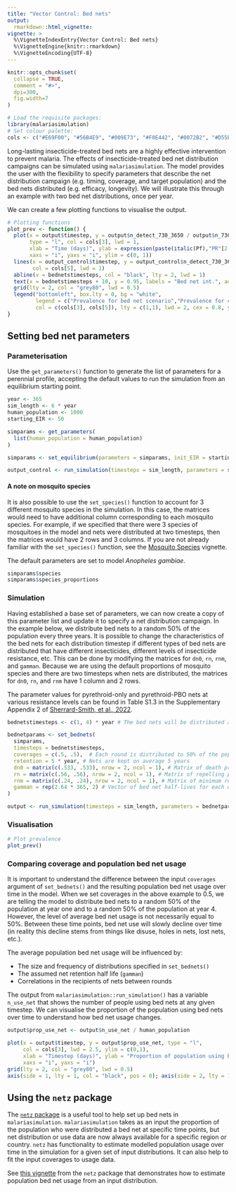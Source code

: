```yaml
---
title: "Vector Control: Bed nets"
output: 
  rmarkdown::html_vignette:
vignette: >
  %\VignetteIndexEntry{Vector Control: Bed nets}
  %\VignetteEngine{knitr::rmarkdown}
  %\VignetteEncoding{UTF-8}
---
```


```r
knitr::opts_chunk$set(
  collapse = TRUE,
  comment = "#>",
  dpi=300,
  fig.width=7
)
```

```r
# Load the requisite packages:
library(malariasimulation)
# Set colour palette:
cols <- c("#E69F00", "#56B4E9", "#009E73", "#F0E442", "#0072B2", "#D55E00", "#CC79A7")
```

Long-lasting insecticide-treated bed nets are a highly effective intervention to prevent malaria. The effects of insecticide-treated bed net distribution campaigns can be simulated using `malariasimulation`. The model provides the user with the flexibility to specify parameters that describe the net distribution campaign (e.g. timing, coverage, and target population) and the bed nets distributed (e.g. efficacy, longevity). We will illustrate this through an example with two bed net distributions, once per year.

We can create a few plotting functions to visualise the output.
```r
# Plotting functions
plot_prev <- function() {
  plot(x = output$timestep, y = output$n_detect_730_3650 / output$n_730_3650, 
       type = "l", col = cols[3], lwd = 1,
       xlab = "Time (days)", ylab = expression(paste(italic(Pf),"PR"[2-10])),
       xaxs = "i", yaxs = "i", ylim = c(0, 1))
  lines(x = output_control$timestep, y = output_control$n_detect_730_3650 / output_control$n_730_3650,
        col = cols[5], lwd = 1)
  abline(v = bednetstimesteps, col = "black", lty = 2, lwd = 1)
  text(x = bednetstimesteps + 10, y = 0.95, labels = "Bed net int.", adj = 0, cex = 0.8)
  grid(lty = 2, col = "grey80", lwd = 0.5)
  legend("bottomleft", box.lty = 0, bg = "white",
         legend = c("Prevalence for bed net scenario","Prevalence for control scenario"),
         col = c(cols[3], cols[5]), lty = c(1,1), lwd = 2, cex = 0.8, y.intersp = 1.3)
}
```
  
## Setting bed net parameters

### Parameterisation

Use the `get_parameters()` function to generate the list of parameters for a perennial profile, accepting the default values to run the simulation from an equilibrium starting point. 

```r
year <- 365
sim_length <- 6 * year
human_population <- 1000
starting_EIR <- 50

simparams <- get_parameters(
  list(human_population = human_population)
)

simparams <- set_equilibrium(parameters = simparams, init_EIR = starting_EIR)

output_control <- run_simulation(timesteps = sim_length, parameters = simparams)
```

#### A note on mosquito species  
It is also possible to use the `set_species()` function to account for 3 different mosquito species in the simulation. In this case, the matrices would need to have additional column corresponding to each mosquito species. For example, if we specified that there were 3 species of mosquitoes in the model and nets were distributed at two timesteps, then the matrices would have 2 rows and 3 columns. If you are not already familiar with the `set_species()` function, see the [Mosquito Species](https://mrc-ide.github.io/malariasimulation/articles/SetSpecies.html) vignette.  

The default parameters are set to model *Anopheles gambiae*. 
```r
simparams$species
simparams$species_proportions
```
  
### Simulation

Having established a base set of parameters, we can now create a copy of this parameter list and update it to specify a net distribution campaign. In the example below, we distribute bed nets to a random 50% of the population every three years. It is possible to change the characteristics of the bed nets for each distribution timestep if different types of bed nets are distributed that have different insecticides, different levels of insecticide resistance, etc. This can be done by modifying the matrices for `dn0`, `rn`, `rnm`, and `gamman`. Because we are using the default proportions of mosquito species and there are two timesteps when nets are distributed, the matrices for `dn0`, `rn`, and `rnm` have 1 column and 2 rows.

The parameter values for pyrethroid-only and pyrethroid-PBO nets at various resistance levels can be found in Table S1.3 in the Supplementary Appendix 2 of [Sherrard-Smith, et al., 2022](https://doi.org/10.1016/S2542-5196(21)00296-5).

  
```r
bednetstimesteps <- c(1, 4) * year # The bed nets will be distributed at the end of the first and the 4th year. 

bednetparams <- set_bednets(
  simparams,
  timesteps = bednetstimesteps,
  coverages = c(.5, .5),  # Each round is distributed to 50% of the population.
  retention = 5 * year, # Nets are kept on average 5 years
  dn0 = matrix(c(.533, .533), nrow = 2, ncol = 1), # Matrix of death probabilities for each mosquito species over time
  rn = matrix(c(.56, .56), nrow = 2, ncol = 1), # Matrix of repelling probabilities for each mosquito species over time
  rnm = matrix(c(.24, .24), nrow = 2, ncol = 1), # Matrix of minimum repelling probabilities for each mosquito species over time
  gamman = rep(2.64 * 365, 2) # Vector of bed net half-lives for each distribution timestep
)

output <- run_simulation(timesteps = sim_length, parameters = bednetparams)
```

### Visualisation

```r
# Plot prevalence
plot_prev()
```
  
### Comparing coverage and population bed net usage 

It is important to understand the difference between the input `coverages` argument of `set_bednets()` and the resulting population bed net usage over time in the model. When we set coverages in the above example to 0.5, we are telling the model to distribute bed nets to a random 50% of the population at year one and to a random 50% of the population at year 4. However, the level of average bed net usage is not necessarily equal to 50%. Between these time points, bed net use will slowly decline over time (in reality this decline stems from things like disuse, holes in nets, lost nets, etc.).
  
The average population bed net usage will be influenced by:   

* The size and frequency of distributions specified in `set_bednets()`  
* The assumed net retention half life (`gamman`)
* Correlations in the recipients of nets between rounds  
  
The output from `malariasimulation::run_simulation()` has a variable `n_use_net` that shows the number of people using bed nets at any given timestep. We can visualise the proportion of the population using bed nets over time to understand how bed net usage changes. 

```r
output$prop_use_net <- output$n_use_net / human_population

plot(x = output$timestep, y = output$prop_use_net, type = "l", 
     col = cols[3], lwd = 2.5, ylim = c(0,1),
     xlab = "Timestep (days)", ylab = "Proportion of population using bed nets",
     xaxs = "i", yaxs = "i")
grid(lty = 2, col = "grey80", lwd = 0.5)
axis(side = 1, lty = 1, col = "black", pos = 0); axis(side = 2, lty = 1, col = "black")
```
  
## Using the `netz` package

The [`netz` package](https://mrc-ide.github.io/netz/index.html) is a useful tool to help set up bed nets in `malariasimulation`. `malariasimulation` takes as an input the proportion of the population who were distributed a bed net at specific time points, but net distribution or use data are now always available for a specific region or country. `netz` has functionality to estimate modelled population usage over time in the simulation for a given set of input distributions. It can also help to fit the input coverages to usage data.
  
See [this vignette](https://mrc-ide.github.io/netz/articles/population_usage.html) from the `netz` package that demonstrates how to estimate population bed net usage from an input distribution. 

